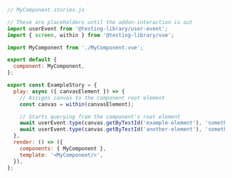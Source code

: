 ```js
// MyComponent.stories.js

// These are placeholders until the addon-interaction is out
import userEvent from '@testing-library/user-event';
import { screen, within } from '@testing-library/vue';

import MyComponent from './MyComponent.vue';

export default {
  component: MyComponent,
};

export const ExampleStory = {
  play: async ({ canvasElement }) => {
    // Assigns canvas to the component root element
    const canvas = within(canvasElement);

    // Starts querying from the component's root element
    await userEvent.type(canvas.getByTestId('example-element'), 'something');
    await userEvent.type(canvas.getByTestId('another-element'), 'something else');
  },
  render: () => ({
    components: { MyComponent },
    template: '<MyComponent/>',
  }),
};
```